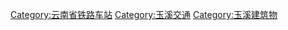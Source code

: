 [[Category:云南省铁路车站|Category:云南省铁路车站]]
[[Category:玉溪交通|Category:玉溪交通]]
[[Category:玉溪建筑物|Category:玉溪建筑物]]